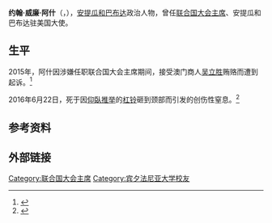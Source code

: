 {{Infobox Officeholder
|honorific-prefix =
|name = 约翰·威廉·阿什<br/>
John William Ashe
|honorific-suffix =
|image = John William Ashe.jpg
|office = [[联合国大会主席|联合国大会主席]]
|predecessor= [[武克·耶雷米奇|武克·耶雷米奇]]
|successor= [[萨姆·库泰萨|萨姆·库泰萨]]
|term_start = 2013年9月17日
|term_end = 2014年9月16日
|birth_date = {{birth date|1954|8|20|df=y}}
|birth_place = {{ATG}}
|death_date = {{death date and age|2016|6|22|1954|8|20|df=y}}
|death_place = {{USA}}[[紐約州|紐約州]]{{link-en|多布斯費里|Dobbs Ferry, New York}}
|nationality = {{ATG}}
|}}  
'''约翰·威廉·阿什'''（{{lang-en|'''John William Ashe'''}}，{{bd|1954年|8月20日|2016年|6月22日|catIdx=Ashe, John William}}），[[安提瓜和巴布达|安提瓜和巴布达]]政治人物，曾任[[联合国大会主席|联合国大会主席]]、安提瓜和巴布达驻美国大使。

== 生平 ==
2015年，阿什因涉嫌任职联合国大会主席期间，接受澳门商人[[吴立胜|吴立胜]]贿赂而遭到起诉。<ref>{{cite news |author=观察者网 |url=http://news.ifeng.com/a/20151021/45857650_0.shtml |title=《纸牌屋》中国商人原型涉贿联合国高官 |work=[[凤凰网|凤凰网]] |date=2015-10-21 |accessdate=2016-06-24 |archive-date=2019-07-19 |archive-url=https://web.archive.org/web/20190719091320/http://news.ifeng.com/a/20151021/45857650_0.shtml |dead-url=no }}</ref>

2016年6月22日，死于因[[仰臥推举|仰臥推举]]的[[杠铃|杠铃]]砸到颈部而引发的创伤性窒息。<ref>{{cite news |author=Larry Neumeister |url=http://bigstory.ap.org/article/1dd7eb3d9fc544479fc276b7cc51fbf5/coroner-ex-un-general-assembly-president-died-weightlifting |title=Coroner: Ex-UN official died when barbell fell on his neck |work=[[Associated_Press|Associated Press]] |date=2016-06-23 |accessdate=2016-11-15 |archive-date=2016-10-11 |archive-url=https://web.archive.org/web/20161011021840/http://bigstory.ap.org/article/1dd7eb3d9fc544479fc276b7cc51fbf5/coroner-ex-un-general-assembly-president-died-weightlifting |dead-url=no }}</ref>

== 参考资料 ==
{{Reflist}}

== 外部链接 ==

{{DEFAULTSORT:Ashe, John William}}
[[Category:联合国大会主席|Category:联合国大会主席]]
[[Category:宾夕法尼亚大学校友|Category:宾夕法尼亚大学校友]]